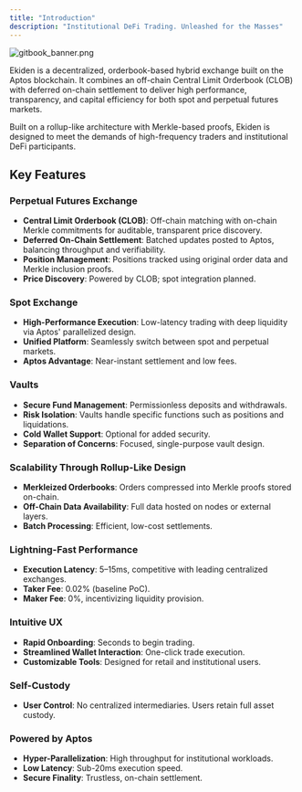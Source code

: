 ```yaml
---
title: "Introduction"
description: "Institutional DeFi Trading. Unleashed for the Masses"
---
```


![gitbook_banner.png](/images/gitbook_banner.png)

Ekiden is a decentralized, orderbook-based hybrid exchange built on the Aptos blockchain. It combines an off-chain Central Limit Orderbook (CLOB) with deferred on-chain settlement to deliver high performance, transparency, and capital efficiency for both spot and perpetual futures markets.

Built on a rollup-like architecture with Merkle-based proofs, Ekiden is designed to meet the demands of high-frequency traders and institutional DeFi participants.

## Key Features

### Perpetual Futures Exchange

- **Central Limit Orderbook (CLOB)**: Off-chain matching with on-chain Merkle commitments for auditable, transparent price discovery.
- **Deferred On-Chain Settlement**: Batched updates posted to Aptos, balancing throughput and verifiability.
- **Position Management**: Positions tracked using original order data and Merkle inclusion proofs.
- **Price Discovery**: Powered by CLOB; spot integration planned.

### Spot Exchange

- **High-Performance Execution**: Low-latency trading with deep liquidity via Aptos' parallelized design.
- **Unified Platform**: Seamlessly switch between spot and perpetual markets.
- **Aptos Advantage**: Near-instant settlement and low fees.

### Vaults

- **Secure Fund Management**: Permissionless deposits and withdrawals.
- **Risk Isolation**: Vaults handle specific functions such as positions and liquidations.
- **Cold Wallet Support**: Optional for added security.
- **Separation of Concerns**: Focused, single-purpose vault design.

### Scalability Through Rollup-Like Design

- **Merkleized Orderbooks**: Orders compressed into Merkle proofs stored on-chain.
- **Off-Chain Data Availability**: Full data hosted on nodes or external layers.
- **Batch Processing**: Efficient, low-cost settlements.

### Lightning-Fast Performance

- **Execution Latency**: 5–15ms, competitive with leading centralized exchanges.
- **Taker Fee**: 0.02% (baseline PoC).
- **Maker Fee**: 0%, incentivizing liquidity provision.

### Intuitive UX

- **Rapid Onboarding**: Seconds to begin trading.
- **Streamlined Wallet Interaction**: One-click trade execution.
- **Customizable Tools**: Designed for retail and institutional users.

### Self-Custody

- **User Control**: No centralized intermediaries. Users retain full asset custody.

### Powered by Aptos

- **Hyper-Parallelization**: High throughput for institutional workloads.
- **Low Latency**: Sub-20ms execution speed.
- **Secure Finality**: Trustless, on-chain settlement.